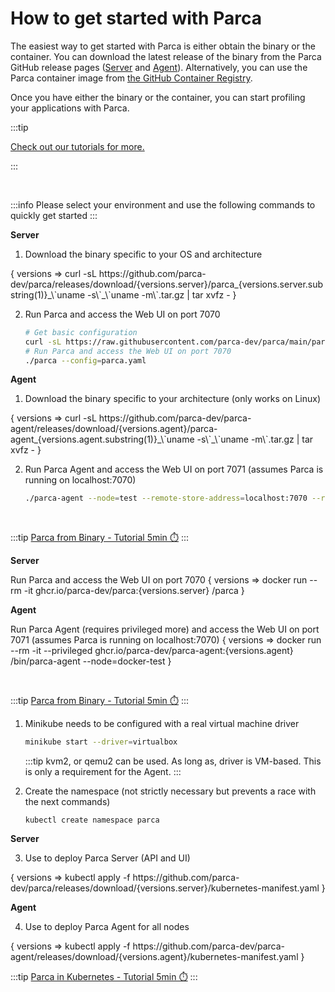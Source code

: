 # How to get started with Parca

The easiest way to get started with Parca is either obtain the binary or the container.
You can download the latest release of the binary from the Parca GitHub release pages ([Server](https://github.com/parca-dev/parca/releases) and [Agent](https://github.com/parca-dev/parca-agent/releases)).
Alternatively, you can use the Parca container image from [the GitHub Container Registry](https://github.com/orgs/parca-dev/packages).

Once you have either the binary or the container, you can start profiling your applications with Parca.

:::tip

[Check out our tutorials for more. ](/docs/binary/)

:::

<br />


:::info
Please select your environment and use the following commands to quickly get started
:::



<Tabs groupId="environment" queryString>
<TabItem value="binary" label="Binary" default>

**Server**

1. Download the binary specific to your OS and architecture
<WithVersions language="bash">
    { versions =>
        <CodeBlock className="language-bash">
        curl -sL https://github.com/parca-dev/parca/releases/download/{versions.server}/parca_{versions.server.substring(1)}_\`uname -s\`_\`uname -m\`.tar.gz | tar xvfz -
        </CodeBlock>
    }
</WithVersions>

2. Run Parca and access the Web UI on port 7070
    ```bash
    # Get basic configuration
    curl -sL https://raw.githubusercontent.com/parca-dev/parca/main/parca.yaml > parca.yaml
    # Run Parca and access the Web UI on port 7070
    ./parca --config=parca.yaml
    ```

**Agent**

1. Download the binary specific to your architecture (only works on Linux)
<WithVersions language="bash">
    { versions =>
        <CodeBlock className="language-bash">
        curl -sL https://github.com/parca-dev/parca-agent/releases/download/{versions.agent}/parca-agent_{versions.agent.substring(1)}_\`uname -s\`_\`uname -m\`.tar.gz | tar xvfz -
        </CodeBlock>
    }
</WithVersions>

2. Run Parca Agent and access the Web UI on port 7071 (assumes Parca is running on localhost:7070)
    ```bash
    ./parca-agent --node=test --remote-store-address=localhost:7070 --remote-store-insecure
    ```

<br />

:::tip [Parca from Binary - Tutorial 5min ⏱️](/docs/binary)
:::
</TabItem>
<TabItem value="container" label="Container">

**Server**

Run Parca and access the Web UI on port 7070
<WithVersions language="bash">
    { versions =>
        <CodeBlock className="language-bash">
        docker run --rm -it ghcr.io/parca-dev/parca:{versions.server} /parca
        </CodeBlock>
    }
</WithVersions>

**Agent**

Run Parca Agent (requires privileged more) and access the Web UI on port 7071 (assumes Parca is running on localhost:7070)
<WithVersions language="bash">
    { versions =>
        <CodeBlock className="language-bash">
        docker run --rm -it --privileged ghcr.io/parca-dev/parca-agent:{versions.agent} /bin/parca-agent --node=docker-test
        </CodeBlock>
    }
</WithVersions>

<br />

:::tip [Parca from Binary - Tutorial 5min ⏱️](/docs/binary)
:::

</TabItem>
<TabItem value="kubernetes" label="Kubernetes">

1. Minikube needs to be configured with a real virtual machine driver
    ```bash
    minikube start --driver=virtualbox
    ```
    :::tip
    kvm2, or qemu2 can be used. As long as, driver is VM-based.
    This is only a requirement for the Agent.
    :::

2. Create the namespace (not strictly necessary but prevents a race with the next commands)
    ```
    kubectl create namespace parca
    ```

**Server**

3. Use to deploy Parca Server (API and UI)
<WithVersions language="bash">
    { versions =>
        <CodeBlock className="language-bash">
        kubectl apply -f https://github.com/parca-dev/parca/releases/download/{versions.server}/kubernetes-manifest.yaml
        </CodeBlock>
    }
</WithVersions>

**Agent**

4. Use to deploy Parca Agent for all nodes
<WithVersions language="bash">
    { versions =>
        <CodeBlock className="language-bash">
        kubectl apply -f https://github.com/parca-dev/parca-agent/releases/download/{versions.agent}/kubernetes-manifest.yaml
        </CodeBlock>
    }
</WithVersions>
<br />

:::tip [Parca in Kubernetes - Tutorial 5min ⏱️](/docs/kubernetes)
:::
</TabItem>
</Tabs>
